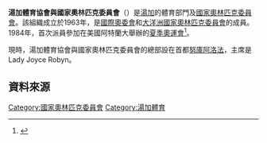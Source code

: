 {{Infobox National Olympic Committee
| title = 湯加體育與國家奧林匹克委員會
| logo = 
| 國家或地區 = TGA
| 國家或地區編碼 = TGA
| 成立日期 = 1963年
| 加入國際奧委會 = 1984年
| 所屬成員 = [[大洋洲國家奧林匹克委員會|大洋洲國家奧林匹克委員會]]
| 總部 = [[湯加|湯加]][[努庫阿洛法|努庫阿洛法]]
| 會長 = Lady Joyce Robyn
| 秘書長 =
| 網頁 = [http://www.oceaniasport.com/tonga/ 官方網頁]
}}

'''湯加體育協會與國家奧林匹克委員會'''（{{lang|en|Tonga Sports Association and National Olympic Committee}}）是[[湯加|湯加]]的體育部門及[[國家奧林匹克委員會|國家奧林匹克委員會]]。該組織成立於1963年，是[[國際奧委會|國際奧委會]]和[[大洋洲國家奧林匹克委員會|大洋洲國家奧林匹克委員會]]的成員。1984年，首次派員參加在美國阿特蘭大舉辦的[[1984年夏季奧林匹克運動會|夏季奧運會]]<ref>{{Cite web |url=http://www.sports-reference.com/olympics/countries/TGA/ |title=Tonga |access-date=2014-03-19 |archive-url=https://web.archive.org/web/20170227110048/http://www.sports-reference.com/olympics/countries/TGA/ |archive-date=2017-02-27 |dead-url=yes }}</ref>。

現時，湯加體育協會與國家奧林匹克委員會的總部設在首都[[努庫阿洛法|努庫阿洛法]]，主席是Lady Joyce Robyn。

==資料來源==
{{reflist}}

{{大洋洲國家奧林匹克委員會}}

[[Category:國家奧林匹克委員會|Category:國家奧林匹克委員會]]
[[Category:湯加體育|Category:湯加體育]]